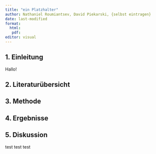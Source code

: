 ```yaml
---
title: "ein Platzhalter"
author: Nathaniel Roumiantsev, David Piekarski, {selbst eintragen}
date: last-modified
format:
  html:
   pdf:
editor: visual
---
```


## 1. Einleitung

Hallo!

## 2. Literaturübersicht

## 3. Methode

## 4. Ergebnisse

## 5. Diskussion

test test test
